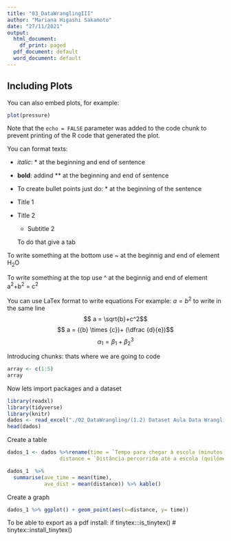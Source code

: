 ```yaml
---
title: "03_DataWranglingIII"
author: "Mariana Higashi Sakamoto"
date: "27/11/2021"
output:
  html_document:
    df_print: paged
  pdf_document: default
  word_document: default
---
```



## Including Plots

You can also embed plots, for example:

```r
plot(pressure)
```

Note that the `echo = FALSE` parameter was added to the code chunk to prevent printing of the R code that generated the plot.


You can format texts:

- *italic*: * at the beginning and end of sentence

- **bold**: addind ** at the beginning and end of sentence

- To create bullet points just do: * at the beginning of the sentence

* Title 1

* Title 2

  * Subtitle 2
  
  To do that give a tab
  
To write something at the bottom use ~ at the beginnig and end of element
H~2~O

To write something at the top use ^ at the beginnig and end of element
a^2^+b^2^ = c^2^

You can use LaTex format to write equations
For example:
$a=b^2$
to write in the same line
$$ a = \sqrt{b}+c^2$$
$$ a = ({b} \times {c})+ (\dfrac {d}{e})$$
$$ \alpha_1 = \beta_1 + \beta_2^3 $$

Introducing chunks: thats where we are going to code
```r
array <- c(1:5)
array
```

Now lets import packages and a dataset
```r
library(readxl)
library(tidyverse)
library(knitr)
dados <- read_excel("./02_DataWrangling/(1.2) Dataset Aula Data Wrangling.xls")
head(dados)
```
Create a table
```r
dados_1 <- dados %>%rename(time = `Tempo para chegar à escola (minutos)` , 
                 distance = `Distância percorrida até a escola (quilômetros)`) 

dados_1  %>% 
  summarise(ave_time = mean(time),
            ave_dist = mean(distance)) %>% kable()
```

Create a graph
```r
dados_1 %>% ggplot() + geom_point(aes(x=distance, y= time))
```

To be able to export as a pdf install:
if tinytex:::is_tinytex()
# tinytex::install_tinytex()

